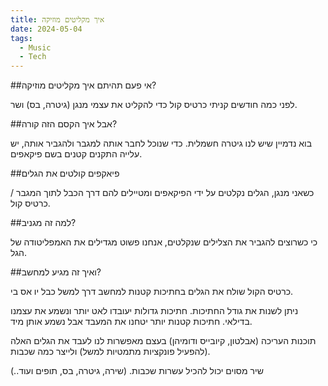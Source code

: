 ```yaml
---
title: איך מקליטים מוזיקה
date: 2024-05-04
tags:
  - Music
  - Tech
---
```


##אי פעם תהיתם איך מקליטים מוזיקה?


לפני כמה חודשים קניתי כרטיס קול כדי להקליט את עצמי מנגן (גיטרה, בס) ושר.

##אבל איך הקסם הזה קורה?

בוא נדמיין שיש לנו גיטרה חשמלית. כדי שנוכל לחבר אותה למגבר ולהגביר אותה, יש עלייה התקנים קטנים בשם פיקאפים. 

##פיאקפים קולטים את הגלים

כשאני מנגן, הגלים נקלטים על ידי הפיקאפים ומטיילים להם דרך הכבל לתוך המגבר / כרטיס קול.

##למה זה מגניב?

כי כשרוצים להגביר את הצלילים שנקלטים, אנחנו פשוט מגדילים את האמפליטודה של הגל.

##ואיך זה מגיע למחשב?

כרטיס הקול שולח את הגלים בחתיכות קטנות למחשב דרך למשל כבל יו אס בי.

ניתן לשנות את גודל החתיכות. חתיכות גדולות יעובדו לאט יותר ונשמע את עצמנו בדילאי. חתיכות קטנות יותר יטחנו את המעבד אבל נשמע אותן מיד. 


תוכנות העריכה (אבלטון, קיובייס ודומיהן) בעצם מאפשרות לנו לעבד את הגלים האלה (להפעיל פונקציות מתמטיות למשל) ולייצר כמה שכבות.

שיר מסוים יכול להכיל עשרות שכבות. (שירה, גיטרה, בס, תופים ועוד..)